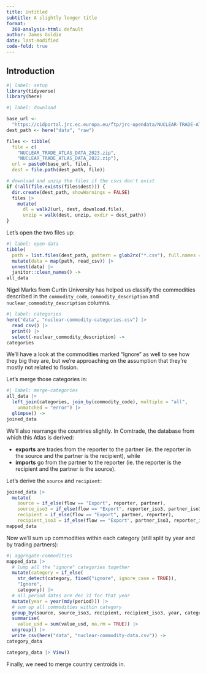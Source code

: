 ```yaml
---
title: Untitled
subtitle: A slightly longer title
format:
  360-analysis-html: default
author: James Goldie
date: last-modified
code-fold: true
---
```


## Introduction


```r
#| label: setup
library(tidyverse)
library(here)
```


```r
#| label: download

base_url <-
  "https://cidportal.jrc.ec.europa.eu/ftp/jrc-opendata/NUCLEAR-TRADE-ATLAS/"
dest_path <- here("data", "raw")

files <- tibble(
  file = c(
    "NUCLEAR_TRADE_ATLAS_DATA_2023.zip",
    "NUCLEAR_TRADE_ATLAS_DATA_2022.zip"),
  url = paste0(base_url, file),
  dest = file.path(dest_path, file))

# download and unzip the files if the csvs don't exist
if (!all(file.exists(files$dest))) {
  dir.create(dest_path, showWarnings = FALSE)
  files |>
    mutate(
      dl = walk2(url, dest, download.file),
      unzip = walk(dest, unzip, exdir = dest_path))
}
```

Let's open the two files up:

```r
#| label: open-data
tibble(
  path = list.files(dest_path, pattern = glob2rx("*.csv"), full.names = TRUE)) |>
  mutate(data = map(path, read_csv)) |>
  unnest(data) |>
  janitor::clean_names() ->
all_data
```

Nigel Marks from Curtin University has helped us classify the commodities described in the `commodity_code`, `commodity_description` and `nuclear_commodity_description` columns.

```r
#| label: categories
here("data", "nuclear-commodity-categories.csv") |>
  read_csv() |>
  print() |>
  select(-nuclear_commodity_description) ->
categories
```

We'll have a look at the commodities marked "Ignore" as well to see how they big they are, but we're approaching on the assumption that they're mostly not related to fission.

Let's merge those categories in:

```r
#| label: merge-categories
all_data |>
  left_join(categories, join_by(commodity_code), multiple = "all",
    unmatched = "error") |>
  glimpse() ->
joined_data
```

We'll also rearrange the countries slightly. In Comtrade, the database from which this Atlas is derived:

- **exports** are trades from the reporter to the partner (ie. the reporter in the source and the partner is the recipient), while
- **imports** go from the partner to the reporter (ie. the reporter is the recipient and the partner is the source).

Let's derive the `source` and `recipient`:

```r
joined_data |>
  mutate(
    source = if_else(flow == "Export", reporter, partner),
    source_iso3 = if_else(flow == "Export", reporter_iso3, partner_iso3),
    recipient = if_else(flow == "Export", partner, reporter),
    recipient_iso3 = if_else(flow == "Export", partner_iso3, reporter_iso3)) ->
mapped_data
```

Now we'll sum up commodities within each category (still split by year and by trading partners):

```r
#| aggregate-commodities
mapped_data |>
  # lump all the "ignore" categories together
  mutate(category = if_else(
    str_detect(category, fixed("ignore", ignore_case = TRUE)),
    "Ignore",
    category)) |>
  # all period dates are dec 31 for that year
  mutate(year = year(mdy(period))) |>
  # sum up all commodities within category
  group_by(source, source_iso3, recipient, recipient_iso3, year, category, flow) |>
  summarise(
    value_usd = sum(value_usd, na.rm = TRUE)) |>
  ungroup() |>
  write_csv(here("data", "nuclear-commodity-data.csv")) ->
category_data

category_data |> View()
```

Finally, we need to merge country centroids in.